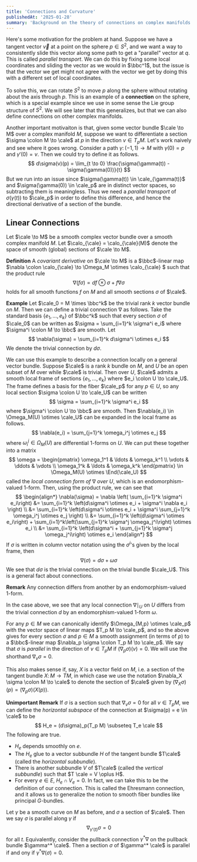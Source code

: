 ```yaml
---
title: 'Connections and Curvature'
publishedAt: '2025-01-28'
summary: 'Background on the theory of connections on complex manifolds.'
---
```


Here's some motivation for the problem at hand. Suppose we have a tangent vector $\vec{v}$ at a point on the sphere $p \in S^2$, and we want a way to consistently slide this vector along some path to get a "parallel" vector at $q$. This is called *parallel transport*. We can do this by fixing some local coordinates and sliding the vector as we would in $\bbc^1$, but the issue is that the vector we get might not agree with the vector we get by doing this with a different set of local coordinates.

To solve this, we can rotate $S^2$ to move $p$ along the sphere without rotating about the axis through $p$. This is an example of a **connection** on the sphere, which is a special example since we use in some sense the Lie group structure of $S^2$. We will see later that this generalizes, but that we can also define connections on other complex manifolds.

Another important motivaiton is that, given some vector bundle $\cale \to M$ over a complex manifold $M$, suppose we want to differentiate a section $\sigma \colon M \to \cale$ at $p$ in the direction $v \in T_p M$. Let's work naively and see where it goes wrong. Consider a path $\gamma \colon (-1,1) \to M$ with $\gamma(0) = p$ and $\gamma'(0) = v$. Then we could try to define it as follows.
$$
d\sigma(v)(p) = \lim_{t \to 0} \frac{\sigma(\gamma(t)) - \sigma(\gamma(0))}{t}
$$
But we run into an issue since $\sigma(\gamma(t)) \in \cale_{\gamma(t)}$ and $\sigma(\gamma(0)) \in \cale_p$ are in distinct vector spaces, so subtracting them is meaningless. Thus we need a *parallel transport* of $\sigma(\gamma(t))$ to $\cale_p$ in order to define this difference, and hence the directional derivative of a section of the bundle.

## Linear Connections

Let $\cale \to M$ be a smooth complex vector bundle over a smooth complex manifold $M$. Let $\calo_{\cale} = \calo_{\cale}(M)$ denote the space of smooth (global) sections of $\cale \to M$. 

**Definition** A *covariant derivative* on $\cale \to M$ is a $\bbc$-linear map $\nabla \colon \calo_{\cale} \to  \Omega_M \otimes \calo_{\cale} $ such that the product rule
$$
\nabla(f\sigma) = df \otimes \sigma + f \nabla \sigma
$$
holds for all smooth functions $f$ on $M$ and all smooth sections $\sigma$ of $\cale$. 

**Example** Let $\cale_0 = M \times \bbc^k$ be the trivial rank $k$ vector bundle on $M$. Then we can define a trivial connection $\nabla$ as follows. Take the standard basis $\{e_1,\ldots,e_k\}$ of $\bbc^k$ such that every section $\sigma$ of $\cale_0$ can be written as $\sigma = \sum_{i=1}^k \sigma^i e_i$ where $\sigma^i \colon M \to \bbc$ are smooth. Let 
$$
\nabla(\sigma) = \sum_{i=1}^k d\sigma^i \otimes e_i
$$
We denote the trivial connection by $d\sigma$. 

We can use this example to describe a connection locally on a general vector bundle. Suppose $\cale$ is a rank $k$ bundle on $M$, and $U$ be an open subset of $M$ over while $\cale$ is trivial. Then over $U$, $\cale$ admits a smooth local frame of sections $\{e_1, \ldots, e_k\}$ where $e_i \colon U \to \cale_U$. The frame defines a basis for the fiber $\cale_p$ for any $p \in U$, so any local section $\sigma \colon U \to \cale_U$ can be written
$$
\sigma = \sum_{i=1}^k \sigma^i e_i
$$
where $\sigma^i \colon U \to \bbc$ are smooth. Then $\nabla(e_i) \in \Omega_M(U) \otimes \cale_U$ can be expanded in the local frame as follows.
$$
\nabla(e_i) = \sum_{j=1}^k \omega_i^j \otimes e_j
$$
where $\omega_i^j \in \Omega_M(U)$ are differential $1$-forms on $U$. We can put these together into a matrix
$$
\omega = \begin{pmatrix}
\omega_1^1 & \ldots & \omega_k^1 \\
\vdots & \ddots & \vdots \\
\omega_1^k & \ldots & \omega_k^k
\end{pmatrix} \in \Omega_M(U) \otimes \End(\cale_U)
$$
called the *local connection form of* $\nabla$ *over* $U$, which is an endomorphism-valued 1-form. Then, using the product rule, we can see that
$$
\begin{align*}
\nabla(\sigma) = \nabla \left( \sum_{i=1}^k \sigma^i e_i\right) &= \sum_{i=1}^k \left(d\sigma^i \otimes e_i + \sigma^i \nabla e_i \right) \\
&= \sum_{i=1}^k \left(d\sigma^i \otimes e_i + \sigma^i  \sum_{j=1}^k \omega_i^j \otimes e_j \right) \\
&= \sum_{i=1}^k \left(d\sigma^i \otimes e_i\right) + \sum_{i=1}^k\left(\sum_{j=1}^k \sigma^j \omega_j^i\right) \otimes e_i \\
&= \sum_{i=1}^k \left(d\sigma^i + \sum_{j=1}^k \sigma^j \omega_j^i\right) \otimes e_i
\end{align*}
$$
If $\sigma$ is written in column vector notation using the $\sigma^i$'s given by the local frame, then
$$
\nabla(\sigma) = d\sigma + \omega \sigma
$$
We see that $d\sigma$ is the trivial connection on the trivial bundle $\cale_U$. This is a general fact about connections.

**Remark** Any connection differs from another by an endomorphism-valued 1-form.

In the case above, we see that any local connection $\nabla \mid_U$ on $U$ differs from the trivial connection $d$ by an endomorphism-valued 1-form $\omega$. 

For any $p \in M$ we can canonically identify $\Omega_{M,p} \otimes \cale_p$ with the vector space of linear maps $T_p M \to \cale_p$, and so the above gives for every section $\sigma$ and $p \in M$ a smooth assignment (in terms of $p$) to a $\bbc$-linear map $\nabla_p \sigma \colon T_p M \to \cale_p$. We say that $\sigma$ is *parallel* in the direction of $v \in T_p M$ if $(\nabla_{p} \sigma) (v) = 0$. We will use the shorthand $\nabla_v \sigma = 0$. 

This also makes sense if, say, $X$ is a vector field on $M$, i.e. a section of the tangent bundle $X \colon M \to TM$, in which case we use the notation $\nabla_X \sigma \colon M \to \cale$ to denote the section of $\cale$ given by $(\nabla_X \sigma)(p) = (\nabla_p \sigma)(X(p))$.

**Unimportant Remark** If $\sigma$ is a section such that $\nabla_v \sigma = 0$ for all $v \in T_p M$, we can define the *horizontal subspace* of the connection at $\sigma(p) = e \in \cale$ to be 
$$
H_e = (d\sigma)_p(T_p M) \subseteq T_e \cale
$$
The following are true.
* $H_e$ depends smoothly on $e$.
* The $H_e$ glue to a vector subbundle $H$ of the tangent bundle $T\cale$ (called the *horizontal subbundle*).
* There is another subbundle $V$ of $T\cale$ (called the *vertical subbundle*) such that $T \cale = V \oplus H$.
* For every $e \in E$, $H_e \cap V_e = 0$.
In fact, we can take this to be the definition of our connection. This is called the Ehresmann connection, and it allows us to generalize the notion to smooth fiber bundles like principal $G$-bundles.

Let $\gamma$ be a smooth curve on $M$ as before, and $\sigma$ a section of $\cale$. Then we say $\sigma$ is parallel along $\gamma$ if 
$$
\nabla_{\gamma'(t)} \sigma = 0
$$
for all $t$. Equivalently, consider the pullback connection $\gamma^* \nabla$ on the pullback bundle $\gamma^* \cale$. Then a section $\sigma$ of $\gamma^* \cale$ is parallel if and ony if $\gamma^* \nabla(\sigma) = 0$.